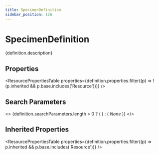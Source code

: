 ```yaml
---
title: SpecimenDefinition
sidebar_position: 126
---
```



# SpecimenDefinition

<p>{definition.description}</p>

## Properties

<ResourcePropertiesTable properties={definition.properties.filter((p) => !(p.inherited && p.base.includes('Resource')))} />

## Search Parameters

<>
  {definition.searchParameters.length > 0 ? (
    <SearchParamsTable searchParams={definition.searchParameters} />
  ) : (
    <em>None</em>
  )}
</>

## Inherited Properties

<ResourcePropertiesTable properties={definition.properties.filter((p) => p.inherited && p.base.includes('Resource'))} />



